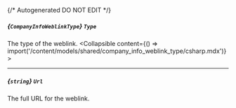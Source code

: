 {/* Autogenerated DO NOT EDIT  */}

##### *{`CompanyInfoWeblinkType`}* `Type`
The type of the weblink.
<Collapsible content={() => import('/content/models/shared/company_info_weblink_type/csharp.mdx')}>
</Collapsible>

---
##### *{`string`}* `Url`
The full URL for the weblink.

